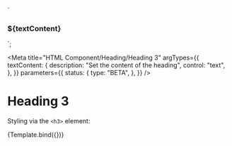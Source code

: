 <!-- @license CC0-1.0 -->

  `<section class="utrecht-html">
  <h3>${textContent}</h3>
</section>`;

<Meta
  title="HTML Component/Heading/Heading 3"
  argTypes={{
    textContent: {
      description: "Set the content of the heading",
      control: "text",
    },
  }}
  parameters={{
    status: {
      type: "BETA",
    },
  }}
/>

# Heading 3

Styling via the `<h3>` element:

<Canvas>
  <Story
    name="Heading 3"
    args={{
      textContent: "The Quick Brown Fox Jumps Over The Lazy Dog",
    }}
  >
    {Template.bind({})}
  </Story>
</Canvas>

<ArgsTable story="Heading 3" />
